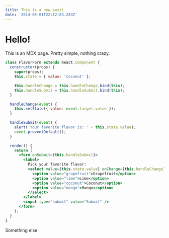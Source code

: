 ```yaml
---
title: This is a new post!
date: '2014-05-01T22:12:03.284Z'
---
```


# Hello!

This is an MDX page. Pretty simple, nothing crazy.

```jsx
class FlavorForm extends React.Component {
  constructor(props) {
    super(props);
    this.state = { value: 'coconut' };

    this.handleChange = this.handleChange.bind(this);
    this.handleSubmit = this.handleSubmit.bind(this);
  }

  handleChange(event) {
    this.setState({ value: event.target.value });
  }

  handleSubmit(event) {
    alert('Your favorite flavor is: ' + this.state.value);
    event.preventDefault();
  }

  render() {
    return (
      <form onSubmit={this.handleSubmit}>
        <label>
          Pick your favorite flavor:
          <select value={this.state.value} onChange={this.handleChange}>
            <option value="grapefruit">Grapefruit</option>
            <option value="lime">Lime</option>
            <option value="coconut">Coconut</option>
            <option value="mango">Mango</option>
          </select>
        </label>
        <input type="submit" value="Submit" />
      </form>
    );
  }
}
```

Something else

<!-- ## blah blah

```js react-live
const onClick = () => {
  alert('clicked');
};
render(<button onClick={onClick}>Click Me!</button>);
``` -->
